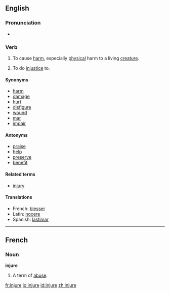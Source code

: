 ==English==

===Pronunciation===
*{{audio|en-us-injure.ogg|Audio (US)}}

===Verb===
{{en-infl-reg-other-e|injur|e}}

# {{transitive}} To cause [[harm]], especially [[physical]] harm to a living [[creature]].
# {{transitive}} To do [[injustice]] to.

====Synonyms====
*[[harm]]
*[[damage]]
*[[hurt]]
*[[disfigure]]
*[[wound]]
*[[mar]]
*[[impair]]

====Antonyms====
*[[praise]]
*[[help]]
*[[preserve]]
*[[benefit]]

====Related terms====
*[[injury]]

====Translations====
{{top}}
*French: [[blesser]]
*Latin: [[nocere]]
*Spanish: [[lastimar]]
{{bottom}}

----

==French==

===Noun===
'''injure''' {{f}}

# A term of [[abuse]].

[[fr:injure]]
[[io:injure]]
[[id:injure]]
[[zh:injure]]